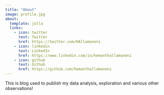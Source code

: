 ```yaml
---
title: "About"
image: profile.jpg
about:
  template: jolla
  links:
    - icon: twitter
      text: Twitter
      href: https://twitter.com/HAllamaneni
    - icon: linkedin
      text: LinkedIn
      href: https://www.linkedin.com/in/hemanthallamaneni
    - icon: github
      text: Github
      href: https://github.com/hemanthallamaneni
---
```


This is blog used to publish my data analysis, exploration and various other observations!
